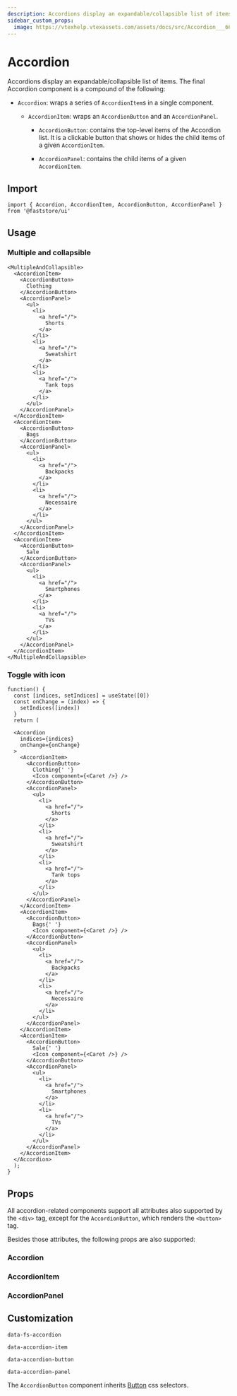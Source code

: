 ```yaml
---
description: Accordions display an expandable/collapsible list of items.
sidebar_custom_props: 
  image: https://vtexhelp.vtexassets.com/assets/docs/src/Accordion___66012e5367e86c5b4422ff8d6974b8cd.png
---
```



# Accordion

Accordions display an expandable/collapsible list of items. The final Accordion component is a compound of the following:

- `Accordion`: wraps a series of `AccordionItem`s in a single component.

  - `AccordionItem`:  wraps an `AccordionButton` and an `AccordionPanel`.
  
    - `AccordionButton`: contains the top-level items of the Accordion list. It is a clickable button that shows or hides the child items of a given `AccordionItem`.
    
    - `AccordionPanel`: contains the child items of a given `AccordionItem`.

## Import

```tsx
import { Accordion, AccordionItem, AccordionButton, AccordionPanel } from '@faststore/ui'
```

## Usage

### Multiple and collapsible

```tsx live
<MultipleAndCollapsible>
  <AccordionItem>
    <AccordionButton>
      Clothing
    </AccordionButton>
    <AccordionPanel>
      <ul>
        <li>
          <a href="/">
            Shorts
          </a>
        </li>
        <li>
          <a href="/">
            Sweatshirt
          </a>
        </li>
        <li>
          <a href="/">
            Tank tops
          </a>
        </li>
      </ul>
    </AccordionPanel>
  </AccordionItem>
  <AccordionItem>
    <AccordionButton>
      Bags
    </AccordionButton>
    <AccordionPanel>
      <ul>
        <li>
          <a href="/">
            Backpacks
          </a>
        </li>
        <li>
          <a href="/">
            Necessaire
          </a>
        </li>
      </ul>
    </AccordionPanel>
  </AccordionItem>
  <AccordionItem>
    <AccordionButton>
      Sale
    </AccordionButton>
    <AccordionPanel>
      <ul>
        <li>
          <a href="/">
            Smartphones
          </a>
        </li>
        <li>
          <a href="/">
            TVs
          </a>
        </li>
      </ul>
    </AccordionPanel>
  </AccordionItem>
</MultipleAndCollapsible>
```

### Toggle with icon

```tsx live
function() {
  const [indices, setIndices] = useState([0])
  const onChange = (index) => {
    setIndices([index])
  }
  return (

  <Accordion
    indices={indices}
    onChange={onChange}
  >
    <AccordionItem>
      <AccordionButton>
        Clothing{' '}
        <Icon component={<Caret />} />
      </AccordionButton>
      <AccordionPanel>
        <ul>
          <li>
            <a href="/">
              Shorts
            </a>
          </li>
          <li>
            <a href="/">
              Sweatshirt
            </a>
          </li>
          <li>
            <a href="/">
              Tank tops
            </a>
          </li>
        </ul>
      </AccordionPanel>
    </AccordionItem>
    <AccordionItem>
      <AccordionButton>
        Bags{' '}
        <Icon component={<Caret />} />
      </AccordionButton>
      <AccordionPanel>
        <ul>
          <li>
            <a href="/">
              Backpacks
            </a>
          </li>
          <li>
            <a href="/">
              Necessaire
            </a>
          </li>
        </ul>
      </AccordionPanel>
    </AccordionItem>
    <AccordionItem>
      <AccordionButton>
        Sale{' '}
        <Icon component={<Caret />} />
      </AccordionButton>
      <AccordionPanel>
        <ul>
          <li>
            <a href="/">
              Smartphones
            </a>
          </li>
          <li>
            <a href="/">
              TVs
            </a>
          </li>
        </ul>
      </AccordionPanel>
    </AccordionItem>
  </Accordion>
  );
}
```

## Props

All accordion-related components support all attributes also supported by the `<div>` tag, except for the `AccordionButton`, which renders the `<button>` tag.

Besides those attributes, the following props are also supported:

### Accordion

<PropsSection name="Accordion" />

### AccordionItem

<PropsSection name="AccordionItem" />

### AccordionPanel

<PropsSection name="AccordionPanel" />

## Customization

`data-fs-accordion`

`data-accordion-item`

`data-accordion-button`

`data-accordion-panel`

The `AccordionButton` component inherits [Button](/reference/ui/atoms/Button) css selectors.
